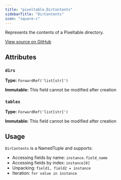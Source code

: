 ```yaml
---
title: "pixeltable.DirContents"
sidebarTitle: "DirContents"
icon: "square-c"
---
```


Represents the contents of a Pixeltable directory.


<a href="https://github.com/pixeltable/pixeltable/blob/main/pixeltable/globals.py#L948" target="_blank">View source on GitHub</a>

## Attributes

### `dirs`

**Type:** `ForwardRef('list[str]')`

**Immutable:** This field cannot be modified after creation

### `tables`

**Type:** `ForwardRef('list[str]')`

**Immutable:** This field cannot be modified after creation

## Usage

`DirContents` is a NamedTuple and supports:

- Accessing fields by name: `instance.field_name`
- Accessing fields by index: `instance[0]`
- Unpacking: `field1, field2 = instance`
- Iteration: `for value in instance`

